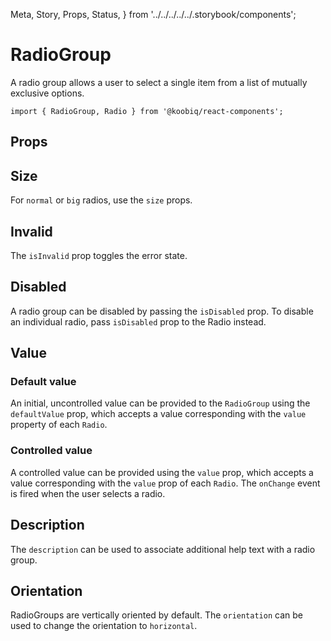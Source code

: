   Meta,
  Story,
  Props,
  Status,
} from '../../../../../.storybook/components';


<Meta of={Stories} />

# RadioGroup

<Status variant="experimental" />

A radio group allows a user to select a single item from a list of mutually exclusive options.

```tsx
import { RadioGroup, Radio } from '@koobiq/react-components';
```

<Story of={Stories.Base} />

## Props

<Props />

## Size

For `normal` or `big` radios, use the `size` props.

<Story of={Stories.Size} />

## Invalid

The `isInvalid` prop toggles the error state.

<Story of={Stories.Invalid} />

## Disabled

A radio group can be disabled by passing the `isDisabled` prop.
To disable an individual radio, pass `isDisabled` prop to the Radio instead.

<Story of={Stories.Disabled} />

## Value

### Default value

An initial, uncontrolled value can be provided to the `RadioGroup` using the `defaultValue` prop,
which accepts a value corresponding with the `value` property of each `Radio`.

<Story of={Stories.DefaultValue} />

### Controlled value

A controlled value can be provided using the `value` prop,
which accepts a value corresponding with the `value` prop of each `Radio`.
The `onChange` event is fired when the user selects a radio.

<Story of={Stories.ControlledValue} />

## Description

The `description` can be used to associate additional help text with a radio group.

<Story of={Stories.Description} />

## Orientation

RadioGroups are vertically oriented by default. The `orientation` can be used to change the orientation to `horizontal`.

<Story of={Stories.Orientation} />
